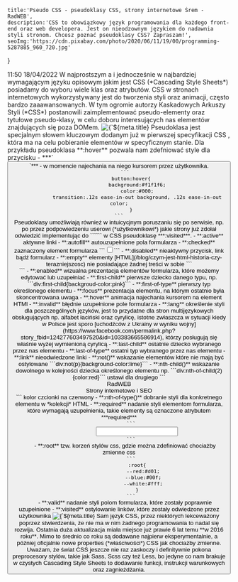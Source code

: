     title:'Pseudo CSS - pseudoklasy CSS, strony internetowe Śrem - RadWEB',
    description:'CSS to obowiązkowy język programowania dla każdego front-end oraz web developera. Jest on nieodzownym językiem do nadawnia styli stronom. Chcesz poznać pseudoklasy CSS? Zapraszam!',
    seoImg:'https://cdn.pixabay.com/photo/2020/06/11/19/00/programming-5287885_960_720.jpg'
}

<Title1 main={true} title='Pseudo CSS I - pseudoklasy'/>
<Date>11:50 18/04/2022</Date>
<Content1 isExcerpt={true}>
W najprostszym a i jednocześnie w najbardziej wymagającym języku opisowym jakim jest CSS (*Cascading Style Sheets*) posiadamy do wyboru wiele klas oraz atrybutów. CSS w stronach internetowych wykorzystywany jest do tworzenia styli oraz animacji, często bardzo zaaawansowanych. W tym ogromie autorzy Kaskadowych Arkuszy Styli (*CSS*) postanowili zaimplementować pseudo-elementy oraz tytułowe pseudo-klasy, w celu doboru interesujących nas elementów znajdujących się poza DOMem.
</Content1>
<Img 
isMain={true} 
path='https://cdn.pixabay.com/photo/2020/06/11/19/00/programming-5287885_960_720.jpg' 
title={`${meta.title} - zdjęcie`}
/>
<Title1 isH2={true} title='Pseudoklasy (Pseudo-classes)'/>
<Content1 isExcerpt={false}>
Pseudoklasa jest specjalnym słowem kluczowym dodanym już w pierwszej specyfikacji CSS , która ma na celu pobieranie elementów w specyficznym stanie. Dla przykładu pseudoklasa **:hover** pozwala nam zdefniować style dla przycisku - ***`<button>`*** - w momencie najechania na niego kursorem przez użytkownika. 
</Content1>
<Content1>
<Code>
    ```
        button:hover{
            background:#f1f1f6;
            color:#000;
            transition:.12s ease-in-out background, .12s ease-in-out color;
        }
    ```    
</Code>
</Content1>
<Content1>
Pseudoklasy umożliwiają również w intuicycjnym poruszaniu się po serwisie, np. po przez podpowiedzeniu userowi (*użytkownikowi*) jakie strony już zdołał odwiedzić implementując do ```<a></a>``` w CSS pseudoklasę ***:visited***.
</Content1>
<Title1 isH2={true} title='Spis wszystkich pseudoklas'/>
<Content1>
    - **:active** aktywne linki
    - **:autofill** autouzupełnione pola formularza
    - **:checked** zaznaczony element formularza ```<input type='checkbox'/>```
    - **:disabled** nieaktywny przycisk, link bądź formularz
    - **:empty** elementy [HTML](/blog/czym-jest-html-historia-czy-terazniejszosc) nie posiadające żadnej treści w sobie ```<div></div>```
    - **:enabled** wizualna prezentacja elementów formularza, które możemy edytować lub uzupełniać
    - **:first-child** pierwsze dziecko danego typu, np. ```div:first-child{backgroud-color:pink}```
    - **:first-of-type** pierwszy typ określonego elementu
    - **:focus** prezentacja elementu, na którym ostatnio była skoncentrowana uwaga
    - **:hover** animacja najechania kursorem na element HTMl
    - **:invalid** błędnie uzupełnione pole formularza
    - **:lang** określenie styli dla poszczególnych języków, jest to przydatne dla stron multijęzykowych obsługujących np. alfabet łaciński oraz cyrylicę, istotne zwłaszcza w sytuacji kiedy w Polsce jest sporo [uchodźców z Ukrainy w wyniku wojny](https://www.facebook.com/permalink.php?story_fbid=124277603497520&id=103383665586914), którzy posługują się właśnie wyżej wymienioną cyrylicą
    - **:last-child** ostatnie dziecko wybranego przez nas elementu
    - **:last-of-type** ostatni typ wybranego przez nas elementu
    - **:link** nieodwiedzone linki
    - **:not()** wskazanie elementów które nie mają być ostylowane ```div:not(p){background-color:lime}```
    - **:nth-child()** wskazanie dowolnego w kolejności dziecka określonego elementu np. ```div:nth-of-child(2){color:red}``` ustawi dla drugiego ```<div>RadWEB</div><div>Strony internetowe i SEO</div>``` kolor czcionki na czerwony
    - **:nth-of-type()** dobranie styli dla konkretnego elementu w *kolekcji* HTML 
    - **:required** nadanie styli elementom formularza, które wymagają uzupełnienia, takie elementy są oznaczone atrybutem ***required*** 
    <Code>
        ```
            <input type='text' id='example' name='example' required />
        ```
    </Code>
    - **:root** tzw. korzeń stylów css, gdzie można zdefiniować chociażby zmienne css
    <Code>
        ```
            :root{
                --red:#d01;
                --blue:#00f;
                --white:#fff;
            }
        ```
    </Code>
    - **:valid** nadanie styli polom formularza, które zostały poprawnie uzupełnione
    - **:visited** ostylowanie linków, które zostały odwiedzone przez użytkownika
</Content1>
<Img 
isMain={false} 
path='https://cdn.pixabay.com/photo/2021/08/11/16/06/mountain-6538890_960_720.jpg' 
title={`${meta.title} - zdjęcie`}
/>
<Content1>
Sam język CSS, przez niektórych lekceważony poprzez stwierdzenia, że nie ma w nim żadnego programowania to nadal się rozwija. Ostatnia duża aktualizacja miała miejsce już prawie 6 lat temu **w 2016 roku**. Mimo to średnio co roku są dodawane najpierw eksperymentalnie, a później oficjalnie nowe properties (*właściwości*) CSS jak chociażby zmienne. Uważam, że świat CSS jeszcze nie raz zaskoczy i definitywnie pokona preprocesory stylów, takie jak Sass, Scss czy też Less, bo jedyne co nam brakuje w czystych Cascading Style Sheets to dodawanie funkcji, instrukcji warunkowych oraz zagnieżdżania.
</Content1>

